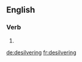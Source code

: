 ==English==

===Verb===
{{head|en|present participle}}

# {{present participle of|desilver|lang=en}}

[[de:desilvering]]
[[fr:desilvering]]